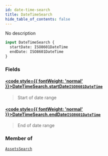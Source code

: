 ```yaml
---
id: date-time-search
title: DateTimeSearch
hide_table_of_contents: false
---
```








No description

```graphql
input DateTimeSearch {
  startDate: ISO8601DateTime
  endDate: ISO8601DateTime
}
```


### Fields

#### [<code style={{ fontWeight: 'normal' }}>DateTimeSearch.<b>startDate</b></code>](#)<Bullet />[`ISO8601DateTime`](/api/graphql/documentation/scalars/iso8601-date-time) <Badge class="secondary" text="scalar"/>
> Start of date range
> 

#### [<code style={{ fontWeight: 'normal' }}>DateTimeSearch.<b>endDate</b></code>](#)<Bullet />[`ISO8601DateTime`](/api/graphql/documentation/scalars/iso8601-date-time) <Badge class="secondary" text="scalar"/>
> End of date range
> 



### Member of

[`AssetsSearch`](/api/graphql/documentation/inputs/assets-search)  <Badge class="secondary" text="input"/>



